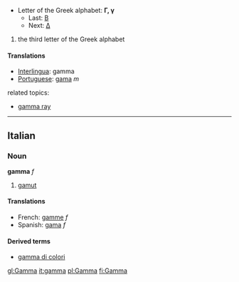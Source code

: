 *Letter of the Greek alphabet: '''&#915;, &#947;'''
**Last: [[beta|&#914;]]
**Next: [[delta|&#916;]]

#the third letter of the Greek alphabet

==== Translations ====
*[[Interlingua]]: gamma
*[[Portuguese]]: [[gama]] ''m''

related topics:

*[[gamma ray]]

----

==Italian==
===Noun===
'''gamma''' ''f''

# [[gamut]]

<!-- these cognate tanslations are interesting, please do not delete -->
====Translations====
*French: [[gamme]] ''f''
*Spanish: [[gama]] ''f''

====Derived terms====
*[[gamma di colori]]<!-- only if it's a set-phrase -->

[[gl:Gamma]]
[[it:gamma]]
[[pl:Gamma]]
[[fi:Gamma]]